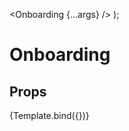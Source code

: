 
<Meta
  title="Onboarding/Onboarding"
  component={Onboarding}
/>

  <Onboarding {...args} />
);

# Onboarding

## Props

<Canvas>
  <Story
    name="Default"
  >
    {Template.bind({})}
  </Story>
</Canvas>
